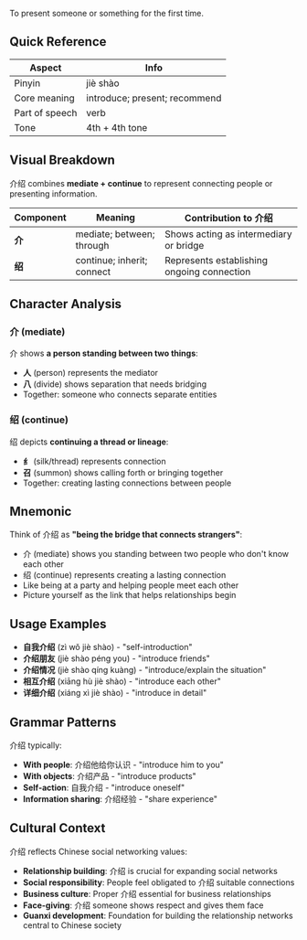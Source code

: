 To present someone or something for the first time.

## Quick Reference

| Aspect         | Info                          |
| -------------- | ----------------------------- |
| Pinyin         | jiè shào                      |
| Core meaning   | introduce; present; recommend |
| Part of speech | verb                          |
| Tone           | 4th + 4th tone                |

## Visual Breakdown

介绍 combines **mediate + continue** to represent connecting people or presenting information.

| Component | Meaning                    | Contribution to 介绍                       |
| --------- | -------------------------- | ------------------------------------------ |
| **介**    | mediate; between; through  | Shows acting as intermediary or bridge     |
| **绍**    | continue; inherit; connect | Represents establishing ongoing connection |

## Character Analysis

### 介 (mediate)

介 shows **a person standing between two things**:

- **人** (person) represents the mediator
- **八** (divide) shows separation that needs bridging
- Together: someone who connects separate entities

### 绍 (continue)

绍 depicts **continuing a thread or lineage**:

- **纟** (silk/thread) represents connection
- **召** (summon) shows calling forth or bringing together
- Together: creating lasting connections between people

## Mnemonic

Think of 介绍 as **"being the bridge that connects strangers"**:

- 介 (mediate) shows you standing between two people who don't know each other
- 绍 (continue) represents creating a lasting connection
- Like being at a party and helping people meet each other
- Picture yourself as the link that helps relationships begin

## Usage Examples

- **自我介绍** (zì wǒ jiè shào) - "self-introduction"
- **介绍朋友** (jiè shào péng you) - "introduce friends"
- **介绍情况** (jiè shào qíng kuàng) - "introduce/explain the situation"
- **相互介绍** (xiāng hù jiè shào) - "introduce each other"
- **详细介绍** (xiáng xì jiè shào) - "introduce in detail"

## Grammar Patterns

介绍 typically:

- **With people**: 介绍他给你认识 - "introduce him to you"
- **With objects**: 介绍产品 - "introduce products"
- **Self-action**: 自我介绍 - "introduce oneself"
- **Information sharing**: 介绍经验 - "share experience"

## Cultural Context

介绍 reflects Chinese social networking values:

- **Relationship building**: 介绍 is crucial for expanding social networks
- **Social responsibility**: People feel obligated to 介绍 suitable connections
- **Business culture**: Proper 介绍 essential for business relationships
- **Face-giving**: 介绍 someone shows respect and gives them face
- **Guanxi development**: Foundation for building the relationship networks central to Chinese
  society
